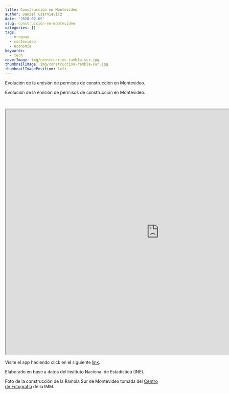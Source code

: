 ```yaml
---
title: Construcción en Montevideo
author: Daniel Czarnievicz
date: '2020-02-09'
slug: construcción-en-montevideo
categories: []
tags:
  - uruguay
  - montevideo
  - economía
keywords:
  - tech
coverImage: img/construccion-rambla-sur.jpg
thumbnailImage: img/construccion-rambla-sur.jpg
thumbnailImagePosition: left
---
```


Evolución de la emisión de permisos de construcción en Montevideo.

<!--more-->

Evolución de la emisión de permisos de construcción en Montevideo.

<br>

<iframe src="https://daczarne.shinyapps.io/DashConstruccion/" style="height:800px; width:1000px;" allowfullscreen></iframe>

Visite el app haciendo click en el siguiente [link](https://daczarne.shinyapps.io/DashConstruccion/).

Elaborado en base a datos del Instituto Nacional de Estadística (INE).

Foto de la construcción de la Rambla Sur de Montevideo tomada del [Centro de Fotografía](http://cdf.montevideo.gub.uy/exposicion/rambla-sur-1923-1935-fotografias-del-cdf#) de la IMM.
